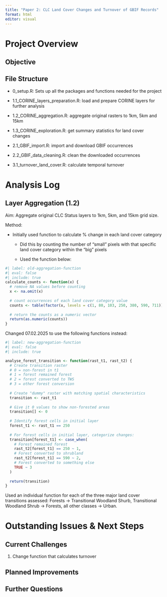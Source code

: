 ```yaml
---
title: "Paper 2: CLC Land Cover Changes and Turnover of GBIF Records"
format: html
editor: visual
---
```


# Project Overview

## Objective

## File Structure

-   0_setup.R: Sets up all the packages and functions needed for the project

-   1.1_CORINE_layers_preparation.R: load and prepare CORINE layers for further analysis

-   1.2_CORINE_aggregation.R: aggregate original rasters to 1km, 5km and 15km

-   1.3_CORINE_exploration.R: get summary statistics for land cover changes

-   2.1_GBIF_import.R: import and download GBIF occurrences

-   2.2_GBIF_data_cleaning.R: clean the downloaded occurrences

-   3.1_turnover_land_cover.R: calculate temporal turnover

# Analysis Log

## Layer Aggregation (1.2)

Aim: Aggregate original CLC Status layers to 1km, 5km, and 15km grid size.

Method:

-   Initially used function to calculate % change in each land cover category

    -   Did this by counting the number of "small" pixels with that specific land cover category within the "big" pixels

    -   Used the function below:

```r
#| label: old-aggregation-function
#| eval: false
#| include: true
calculate_counts <- function(x) {
  # remove NA values before counting
  x <- na.omit(x)
  
  # count occurrences of each land cover category value
  counts <- table(factor(x, levels = c(1, 80, 103, 250, 380, 590, 711)))
  
  # return the counts as a numeric vector
  return(as.numeric(counts))
}
```

Changed 07.02.2025 to use the following functions instead:

```r
#| label: new-aggregation-function
#| eval: false
#| include: true

analyse_forest_transition <- function(rast_t1, rast_t2) {
  # Create transition raster
  # 0 = non-forest in t1
  # 1 = forest remained forest
  # 2 = forest converted to TWS
  # 3 = other forest conversion
  
  # Create "dummy" raster with matching spatial characteristics
  transition <- rast_t1
  
  # Give it 0 values to show non-forested areas
  transition[] <- 0
  
  # Identify forest cells in initial layer
  forest_t1 <- rast_t1 == 250
  
  # For forest cells in initial layer, categorize changes:
  transition[forest_t1] <- case_when(
    # Forest remained forest
    rast_t2[forest_t1] == 250 ~ 1,
    # Forest converted to shrubland
    rast_t2[forest_t1] == 590 ~ 2,
    # Forest converted to something else
    TRUE ~ 3
  )
  
  return(transition)
}
```

Used an individual function for each of the three major land cover transitions assessed: Forests -\> Transitional Woodland Shurb, Transitional Woodland Shrub -\> Forests, all other classes -\> Urban.

# Outstanding Issues & Next Steps

## Current Challenges

1.  Change function that calculates turnover

## Planned Improvements

## Further Questions
